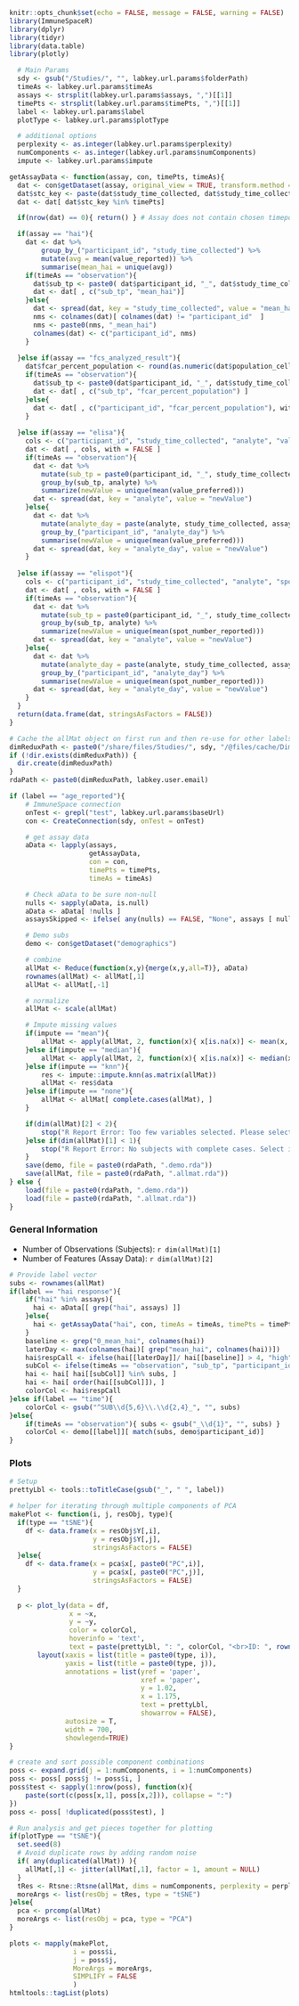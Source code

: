 ```r
knitr::opts_chunk$set(echo = FALSE, message = FALSE, warning = FALSE)
library(ImmuneSpaceR)
library(dplyr)
library(tidyr)
library(data.table)
library(plotly)
```

```r
  # Main Params
  sdy <- gsub("/Studies/", "", labkey.url.params$folderPath)
  timeAs <- labkey.url.params$timeAs
  assays <- strsplit(labkey.url.params$assays, ",")[[1]]
  timePts <- strsplit(labkey.url.params$timePts, ",")[[1]]
  label <- labkey.url.params$label
  plotType <- labkey.url.params$plotType

  # additional options
  perplexity <- as.integer(labkey.url.params$perplexity)
  numComponents <- as.integer(labkey.url.params$numComponents)
  impute <- labkey.url.params$impute
```

```r
getAssayData <- function(assay, con, timePts, timeAs){
  dat <- con$getDataset(assay, original_view = TRUE, transform.method = "auto")
  dat$stc_key <- paste(dat$study_time_collected, dat$study_time_collected_unit)
  dat <- dat[ dat$stc_key %in% timePts]

  if(nrow(dat) == 0){ return() } # Assay does not contain chosen timepoints

  if(assay == "hai"){
    dat <- dat %>%
        group_by_("participant_id", "study_time_collected") %>%
        mutate(avg = mean(value_reported)) %>%
        summarise(mean_hai = unique(avg))
    if(timeAs == "observation"){
      dat$sub_tp <- paste0( dat$participant_id, "_", dat$study_time_collected)
      dat <- dat[ , c("sub_tp", "mean_hai")]
    }else{
      dat <- spread(dat, key = "study_time_collected", value = "mean_hai")
      nms <- colnames(dat)[ colnames(dat) != "participant_id"  ]
      nms <- paste0(nms, "_mean_hai")
      colnames(dat) <- c("participant_id", nms)
    }
    
  }else if(assay == "fcs_analyzed_result"){
    dat$fcar_percent_population <- round(as.numeric(dat$population_cell_number) / as.numeric(dat$base_parent_population) * 100, 2)
    if(timeAs == "observation"){ 
      dat$sub_tp <- paste0(dat$participant_id, "_", dat$study_time_collected)
      dat <- dat[ , c("sub_tp", "fcar_percent_population") ]
    }else{
      dat <- dat[ , c("participant_id", "fcar_percent_population"), with = FALSE]
    }
    
  }else if(assay == "elisa"){
    cols <- c("participant_id", "study_time_collected", "analyte", "value_preferred")
    dat <- dat[ , cols, with = FALSE ]
    if(timeAs == "observation"){
      dat <- dat %>% 
        mutate(sub_tp = paste0(participant_id, "_", study_time_collected)) %>%
        group_by(sub_tp, analyte) %>%
        summarize(newValue = unique(mean(value_preferred)))
      dat <- spread(dat, key = "analyte", value = "newValue")
    }else{
      dat <- dat %>%
        mutate(analyte_day = paste(analyte, study_time_collected, assay, sep = "_")) %>%
        group_by_("participant_id", "analyte_day") %>%
        summarise(newValue = unique(mean(value_preferred)))
      dat <- spread(dat, key = "analyte_day", value = "newValue")
    }
    
  }else if(assay == "elispot"){
    cols <- c("participant_id", "study_time_collected", "analyte", "spot_number_reported")
    dat <- dat[ , cols, with = FALSE ]
    if(timeAs == "observation"){
      dat <- dat %>% 
        mutate(sub_tp = paste0(participant_id, "_", study_time_collected)) %>%
        group_by(sub_tp, analyte) %>%
        summarize(newValue = unique(mean(spot_number_reported)))
      dat <- spread(dat, key = "analyte", value = "newValue")
    }else{
      dat <- dat %>%
        mutate(analyte_day = paste(analyte, study_time_collected, assay, sep = "_")) %>%
        group_by_("participant_id", "analyte_day") %>%
        summarise(newValue = unique(mean(spot_number_reported)))
      dat <- spread(dat, key = "analyte_day", value = "newValue")
    }
  }
  return(data.frame(dat, stringsAsFactors = FALSE))
}
```

```r
# Cache the allMat object on first run and then re-use for other labels
dimReduxPath <- paste0("/share/files/Studies/", sdy, "/@files/cache/DimensionReduction/")
if (!dir.exists(dimReduxPath)) {
  dir.create(dimReduxPath)
}
rdaPath <- paste0(dimReduxPath, labkey.user.email)

if (label == "age_reported"){
    # ImmuneSpace connection
    onTest <- grepl("test", labkey.url.params$baseUrl)
    con <- CreateConnection(sdy, onTest = onTest)

    # get assay data
    aData <- lapply(assays,
                    getAssayData,
                    con = con,
                    timePts = timePts,
                    timeAs = timeAs)

    # Check aData to be sure non-null
    nulls <- sapply(aData, is.null)
    aData <- aData[ !nulls ]
    assaysSkipped <- ifelse( any(nulls) == FALSE, "None", assays [ nulls] )

    # Demo subs
    demo <- con$getDataset("demographics")

    # combine
    allMat <- Reduce(function(x,y){merge(x,y,all=T)}, aData)
    rownames(allMat) <- allMat[,1]
    allMat <- allMat[,-1]

    # normalize
    allMat <- scale(allMat)

    # Impute missing values
    if(impute == "mean"){
        allMat <- apply(allMat, 2, function(x){ x[is.na(x)] <- mean(x, na.rm = T); return(x)})
    }else if(impute == "median"){
        allMat <- apply(allMat, 2, function(x){ x[is.na(x)] <- median(x, na.rm = T); return(x)})
    }else if(impute == "knn"){
        res <- impute::impute.knn(as.matrix(allMat))
        allMat <- res$data
    }else if(impute == "none"){
        allMat <- allMat[ complete.cases(allMat), ]
    }

    if(dim(allMat)[2] < 2){ 
        stop("R Report Error: Too few variables selected. Please select more assays or timepoints and re-run.")
    }else if(dim(allMat)[1] < 1){
        stop("R Report Error: No subjects with complete cases. Select imputation method other than 'None' and retry.")
    }
    save(demo, file = paste0(rdaPath, ".demo.rda"))
    save(allMat, file = paste0(rdaPath, ".allmat.rda"))
} else {
    load(file = paste0(rdaPath, ".demo.rda"))
    load(file = paste0(rdaPath, ".allmat.rda"))
}
```

### General Information
- Number of Observations (Subjects): `r dim(allMat)[1]`
- Number of Features (Assay Data): `r dim(allMat)[2]`

```r
# Provide label vector
subs <- rownames(allMat)
if(label == "hai response"){
    if("hai" %in% assays){
      hai <- aData[[ grep("hai", assays) ]]
    }else{
      hai <- getAssayData("hai", con, timeAs = timeAs, timePts = timePts)
    }
    baseline <- grep("0_mean_hai", colnames(hai))
    laterDay <- max(colnames(hai)[ grep("mean_hai", colnames(hai))])
    hai$respCall <- ifelse(hai[[laterDay]]/ hai[[baseline]] > 4, "high", "low")
    subCol <- ifelse(timeAs == "observation", "sub_tp", "participant_id")
    hai <- hai[ hai[[subCol]] %in% subs, ]
    hai <- hai[ order(hai[[subCol]]), ]
    colorCol <- hai$respCall
}else if(label == "time"){
    colorCol <- gsub("^SUB\\d{5,6}\\.\\d{2,4}_", "", subs)
}else{
    if(timeAs == "observation"){ subs <- gsub("_\\d{1}", "", subs) }
    colorCol <- demo[[label]][ match(subs, demo$participant_id)]
}
```

### Plots
```r
# Setup
prettyLbl <- tools::toTitleCase(gsub("_", " ", label))

# helper for iterating through multiple components of PCA 
makePlot <- function(i, j, resObj, type){
  if(type == "tSNE"){
    df <- data.frame(x = resObj$Y[,i],
                     y = resObj$Y[,j],
                     stringsAsFactors = FALSE)
  }else{
    df <- data.frame(x = pca$x[, paste0("PC",i)],
                     y = pca$x[, paste0("PC",j)],
                     stringsAsFactors = FALSE)
  }
  
  p <- plot_ly(data = df,
               x = ~x,
               y = ~y,
               color = colorCol,
               hoverinfo = 'text',
               text = paste(prettyLbl, ": ", colorCol, "<br>ID: ", rownames(allMat))) %>%
       layout(xaxis = list(title = paste0(type, i)), 
              yaxis = list(title = paste0(type, j)),
              annotations = list(yref = 'paper',
                                 xref = 'paper',
                                 y = 1.02,
                                 x = 1.175,
                                 text = prettyLbl,
                                 showarrow = FALSE),
              autosize = T,
              width = 700,
              showlegend=TRUE)
}

# create and sort possible component combinations
poss <- expand.grid(j = 1:numComponents, i = 1:numComponents)
poss <- poss[ poss$j != poss$i, ]
poss$test <- sapply(1:nrow(poss), function(x){
    paste(sort(c(poss[x,1], poss[x,2])), collapse = ":")
})
poss <- poss[ !duplicated(poss$test), ]

# Run analysis and get pieces together for plotting
if(plotType == "tSNE"){
  set.seed(8)
  # Avoid duplicate rows by adding random noise
  if( any(duplicated(allMat)) ){
    allMat[,1] <- jitter(allMat[,1], factor = 1, amount = NULL)
  }
  tRes <- Rtsne::Rtsne(allMat, dims = numComponents, perplexity = perplexity)
  moreArgs <- list(resObj = tRes, type = "tSNE")
}else{
  pca <- prcomp(allMat)
  moreArgs <- list(resObj = pca, type = "PCA")
}

plots <- mapply(makePlot,
                i = poss$i,
                j = poss$j,
                MoreArgs = moreArgs,
                SIMPLIFY = FALSE
                ) 
htmltools::tagList(plots)
```
<script>
window.HTMLWidgets.staticRender();
</script>

